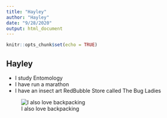 ```yaml
---
title: "Hayley"
author: "Hayley"
date: "9/28/2020"
output: html_document
---
```


```r
knitr::opts_chunk$set(echo = TRUE)
```

## Hayley 

+ I study Entomology
+ I have run a marathon
+ I have an insect art RedBubble Store called The Bug Ladies

![I also love backpacking](Hayley.Photo.jpg.JPG)
